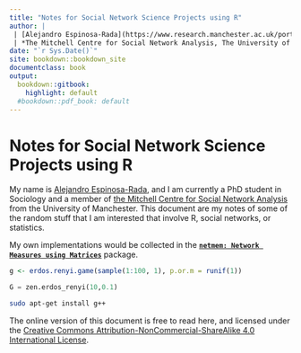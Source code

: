 ```yaml
---
title: "Notes for Social Network Science Projects using R"
author: |
 | [Alejandro Espinosa-Rada](https://www.research.manchester.ac.uk/portal/en/researchers/alejandro-espinosa(4ed72800-e02b-47a8-a958-640b6a07f563).html)
 | *The Mitchell Centre for Social Network Analysis, The University of Manchester*
date: "`r Sys.Date()`"
site: bookdown::bookdown_site
documentclass: book
output:
  bookdown::gitbook: 
    highlight: default
  #bookdown::pdf_book: default
---
```


# Notes for Social Network Science Projects using R

My name is [Alejandro Espinosa-Rada](https://www.research.manchester.ac.uk/portal/en/researchers/alejandro-espinosa(4ed72800-e02b-47a8-a958-640b6a07f563).html), and I am currently a PhD student in Sociology and a member of [the Mitchell Centre for Social Network Analysis](https://www.socialsciences.manchester.ac.uk/mitchell-centre/) from the University of Manchester. This document are my notes of some of the random stuff that I am interested that involve R, social networks, or statistics.

My own implementations would be collected in the **[`netmem: Network Measures using Matrices`](https://github.com/anespinosa/netmem)** package.    

```r
g <- erdos.renyi.game(sample(1:100, 1), p.or.m = runif(1))
```

```python
G = zen.erdos_renyi(10,0.1)
```

```bash
sudo apt-get install g++
```

The online version of this document is free to read here, and licensed under the [Creative Commons Attribution-NonCommercial-ShareAlike 4.0 International License](https://creativecommons.org/licenses/by-nc-sa/4.0/).

<!-- If you need PDF output, uncomment bookdown::pdf_book above in YAML. You will need a LaTeX installation, e.g., https://yihui.name/tinytex/ -->
